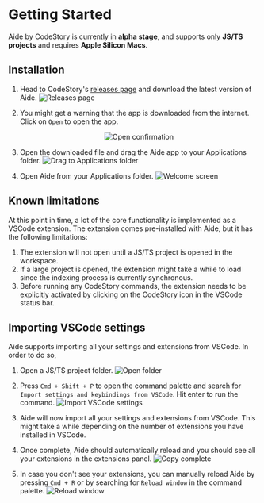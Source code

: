 # Getting Started

Aide by CodeStory is currently in **alpha stage**, and supports only **JS/TS projects** and requires **Apple Silicon Macs**.

## Installation

1. Head to CodeStory's [releases page](https://github.com/codestoryai/binaries/releases) and download the latest version of Aide.
   ![Releases page](/images/installation/download_page.png)

2. You might get a warning that the app is downloaded from the internet. Click on `Open` to open the app.

   <p align="center">
     <img
       src="images/installation/open_confirmation.png"
       alt="Open confirmation"
     />
   </p>

3. Open the downloaded file and drag the Aide app to your Applications folder.
   ![Drag to Applications folder](/images/installation/move_to_applications.png)

4. Open Aide from your Applications folder.
   ![Welcome screen](/images/installation/welcome_screen.png)

## Known limitations

At this point in time, a lot of the core functionality is implemented as a VSCode extension. The extension comes pre-installed with Aide, but it has the following limitations:

1. The extension will not open until a JS/TS project is opened in the workspace.
2. If a large project is opened, the extension might take a while to load since the indexing process is currently synchronous.
3. Before running any CodeStory commands, the extension needs to be explicitly activated by clicking on the CodeStory icon in the VSCode status bar.

## Importing VSCode settings

Aide supports importing all your settings and extensions from VSCode. In order to do so,

1. Open a JS/TS project folder.
   ![Open folder](/images/installation/open_folder.png)

2. Press `Cmd + Shift + P` to open the command palette and search for `Import settings and keybindings from VSCode`. Hit enter to run the command.
   ![Import VSCode settings](/images/installation/import.png)
3. Aide will now import all your settings and extensions from VSCode. This might take a while depending on the number of extensions you have installed in VSCode.
4. Once complete, Aide should automatically reload and you should see all your extensions in the extensions panel.
   ![Copy complete](/images/installation/copied.png)
5. In case you don't see your extensions, you can manually reload Aide by pressing `Cmd + R` or by searching for `Reload window` in the command palette.
   ![Reload window](/images/installation/reload.png)

